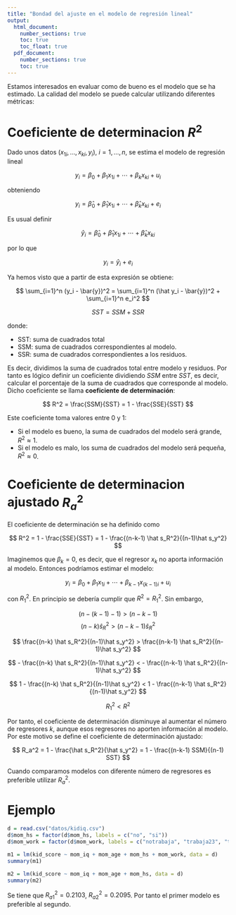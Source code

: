 ```yaml
---
title: "Bondad del ajuste en el modelo de regresión lineal"
output: 
  html_document:
    number_sections: true
    toc: true
    toc_float: true
  pdf_document:
    number_sections: true
    toc: true
---
```




Estamos interesados en evaluar como de bueno es el modelo que se ha estimado. La calidad del modelo se puede calcular utilizando diferentes métricas:

# Coeficiente de determinacion $R^2$

Dado unos datos $(x_{1i}, \ldots, x_{ki}, y_i), \ i = 1,\ldots,n$, se estima el modelo de regresión lineal

$$
y_i = \beta_0 + \beta_1 x_{1i} + \cdots + \beta_k x_{ki} + u_i
$$

obteniendo

$$
y_i = \hat \beta_0 + \hat \beta_1 x_{1i} + \cdots + \hat \beta_k x_{ki} + e_i
$$

Es usual definir

$$
\hat y_i = \hat \beta_0 + \hat \beta_1 x_{1i} + \cdots + \hat \beta_k x_{ki}
$$

por lo que

$$
y_i = \hat y_i + e_i
$$

Ya hemos visto que a partir de esta expresión se obtiene:

$$
\sum_{i=1}^n (y_i - \bar{y})^2 = \sum_{i=1}^n (\hat y_i - \bar{y})^2 + \sum_{i=1}^n e_i^2
$$

$$
SST = SSM + SSR
$$

donde:

- SST: suma de cuadrados total
- SSM: suma de cuadrados correspondientes al modelo.
- SSR: suma de cuadrados correspondientes a los residuos.

Es decir, dividimos la suma de cuadrados total entre modelo y residuos. Por tanto es lógico definir un coeficiente dividiendo *SSM* entre *SST*, es decir, calcular el porcentaje de la suma de cuadrados que corresponde al modelo. Dicho coeficiente se llama **coeficiente de determinación**:

$$
R^2 = \frac{SSM}{SST} = 1 - \frac{SSE}{SST}
$$

Este coeficiente toma valores entre 0 y 1:

- Si el modelo es bueno, la suma de cuadrados del modelo será grande, $R^2 \approx 1$.
- Si el modelo es malo, los suma de cuadrados del modelo será pequeña, $R^2 \approx 0$.

# Coeficiente de determinacion ajustado $R_a^2$

El coeficiente de determinación se ha definido como

$$
R^2 = 1 - \frac{SSE}{SST} = 1 - \frac{(n-k-1) \hat s_R^2}{(n-1)\hat s_y^2}
$$

Imaginemos que $\beta_k = 0$, es decir, que el regresor $x_k$ no aporta información al modelo. Entonces podríamos estimar el modelo:

$$
y_i = \beta_0 + \beta_1 x_{1i} + \cdots + \beta_{k-1} x_{(k-1)i} + u_i
$$

con $R_1^2$. En principio se debería cumplir que $R^2 = R_1^2$. Sin embargo, 

$$
(n-(k-1)-1) > (n-k-1)
$$
$$
(n-k) \hat s_R^2 > (n-k-1) \hat s_R^2
$$

$$
\frac{(n-k) \hat s_R^2}{(n-1)\hat s_y^2} > \frac{(n-k-1) \hat s_R^2}{(n-1)\hat s_y^2}
$$

$$
 - \frac{(n-k) \hat s_R^2}{(n-1)\hat s_y^2} < - \frac{(n-k-1) \hat s_R^2}{(n-1)\hat s_y^2}
$$

$$
1 - \frac{(n-k) \hat s_R^2}{(n-1)\hat s_y^2} < 1 - \frac{(n-k-1) \hat s_R^2}{(n-1)\hat s_y^2}
$$


$$
R_1^2 <  R^2
$$

Por tanto, el coeficiente de determinación disminuye al aumentar el número de regresores *k*, aunque esos regresores no aporten información al modelo. Por este motivo se define el coeficiente de determinación ajustado:

$$
R_a^2 = 1 - \frac{\hat s_R^2}{\hat s_y^2} = 1 - \frac{(n-k-1) SSM}{(n-1) SST}
$$

Cuando comparamos modelos con diferente número de regresores es preferible utilizar $R^2_a$.

# Ejemplo 

```r
d = read.csv("datos/kidiq.csv")
d$mom_hs = factor(d$mom_hs, labels = c("no", "si"))
d$mom_work = factor(d$mom_work, labels = c("notrabaja", "trabaja23", "trabaja1_parcial", "trabaja1_completo"))
```

```r
m1 = lm(kid_score ~ mom_iq + mom_age + mom_hs + mom_work, data = d)
summary(m1)
```

```r
m2 = lm(kid_score ~ mom_iq + mom_age + mom_hs, data = d)
summary(m2)
```

Se tiene que $R_{a1}^2 = 0.2103$, $R_{a2}^2 = 0.2095$. Por tanto el primer modelo es preferible al segundo.


